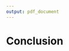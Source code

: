 ```yaml
---
output: pdf_document
---
```


# Conclusion {.unnumbered}
  \setcounter{chapter}{4}
	\setcounter{section}{0}



<!--
If you feel it necessary to include an appendix, it goes here.
-->

\appendix

